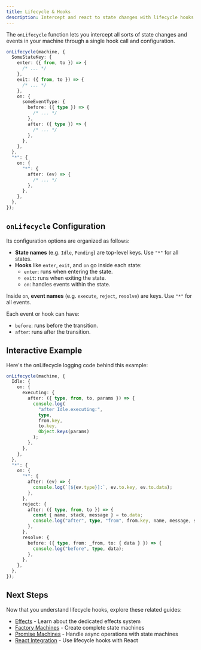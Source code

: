 ```yaml
---
title: Lifecycle & Hooks
description: Intercept and react to state changes with lifecycle hooks
---
```



The `onLifecycle` function lets you intercept all sorts of state changes and events in your machine through a single hook call and configuration.

```ts
onLifecycle(machine, {
  SomeStateKey: {
    enter: ({ from, to }) => {
      /* ... */
    },
    exit: ({ from, to }) => {
      /* ... */
    },
    on: {
      someEventType: {
        before: ({ type }) => {
          /* ... */
        },
        after: ({ type }) => {
          /* ... */
        },
      },
    },
  },
  "*": {
    on: {
      "*": {
        after: (ev) => {
          /* ... */
        },
      },
    },
  },
});
```

## `onLifecycle` Configuration

Its configuration options are organized as follows:

- **State names** (e.g. `Idle`, `Pending`) are top-level keys. Use `"*"` for all states.
- **Hooks** like `enter`, `exit`, and `on` go inside each state:
  - `enter`: runs when entering the state.
  - `exit`: runs when exiting the state.
  - `on`: handles events within the state.

Inside `on`, **event names** (e.g. `execute`, `reject`, `resolve`) are keys. Use `"*"` for all events.

Each event or hook can have:

- `before`: runs before the transition.
- `after`: runs after the transition.

## Interactive Example

<div className="not-content">
  <LifecycleDemo client:only="react" />
</div>

Here's the onLifecycle logging code behind this example:

```ts
onLifecycle(machine, {
  Idle: {
    on: {
      executing: {
        after: ({ type, from, to, params }) => {
          console.log(
            "after Idle.executing:",
            type,
            from.key,
            to.key,
            Object.keys(params)
          );
        },
      },
    },
  },
  "*": {
    on: {
      "*": {
        after: (ev) => {
          console.log(`[${ev.type}]:`, ev.to.key, ev.to.data);
        },
      },
      reject: {
        after: ({ type, from, to }) => {
          const { name, stack, message } = to.data;
          console.log("after", type, "from", from.key, name, message, stack);
        },
      },
      resolve: {
        before: ({ type, from: _from, to: { data } }) => {
          console.log("before", type, data);
        },
      },
    },
  },
});
```

## Next Steps

Now that you understand lifecycle hooks, explore these related guides:

- [Effects](/guides/effects) - Learn about the dedicated effects system
- [Factory Machines](/guides/machines) - Create complete state machines
- [Promise Machines](/guides/promises) - Handle async operations with state machines
- [React Integration](/guides/integrations) - Use lifecycle hooks with React

```

```
